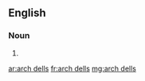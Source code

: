 ==English==

===Noun===
{{head|en|noun plural form|head=[[arch]] [[dell]]s}}

# {{plural of|arch dell|lang=en}}

[[ar:arch dells]]
[[fr:arch dells]]
[[mg:arch dells]]